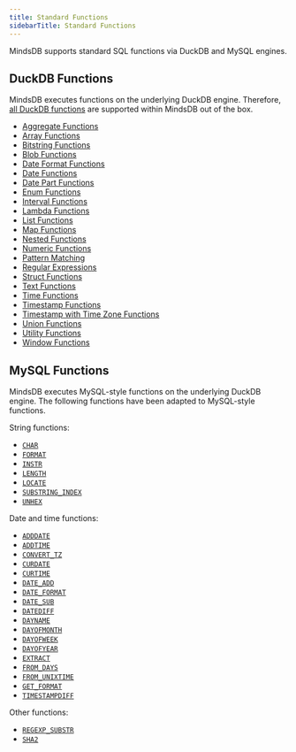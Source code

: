```yaml
---
title: Standard Functions
sidebarTitle: Standard Functions
---
```


MindsDB supports standard SQL functions via DuckDB and MySQL engines.

## DuckDB Functions

MindsDB executes functions on the underlying DuckDB engine. Therefore, [all DuckDB functions](https://duckdb.org/docs/stable/sql/functions/overview) are supported within MindsDB out of the box.

* [Aggregate Functions](https://duckdb.org/docs/stable/sql/functions/aggregates)
* [Array Functions](https://duckdb.org/docs/stable/sql/functions/array)
* [Bitstring Functions](https://duckdb.org/docs/stable/sql/functions/bitstring)
* [Blob Functions](https://duckdb.org/docs/stable/sql/functions/blob)
* [Date Format Functions](https://duckdb.org/docs/stable/sql/functions/dateformat)
* [Date Functions](https://duckdb.org/docs/stable/sql/functions/date)
* [Date Part Functions](https://duckdb.org/docs/stable/sql/functions/datepart)
* [Enum Functions](https://duckdb.org/docs/stable/sql/functions/enum)
* [Interval Functions](https://duckdb.org/docs/stable/sql/functions/interval)
* [Lambda Functions](https://duckdb.org/docs/stable/sql/functions/lambda)
* [List Functions](https://duckdb.org/docs/stable/sql/functions/list)
* [Map Functions](https://duckdb.org/docs/stable/sql/functions/map)
* [Nested Functions](https://duckdb.org/docs/stable/sql/functions/nested)
* [Numeric Functions](https://duckdb.org/docs/stable/sql/functions/numeric)
* [Pattern Matching](https://duckdb.org/docs/stable/sql/functions/pattern_matching)
* [Regular Expressions](https://duckdb.org/docs/stable/sql/functions/regular_expressions)
* [Struct Functions](https://duckdb.org/docs/stable/sql/functions/struct)
* [Text Functions](https://duckdb.org/docs/stable/sql/functions/text)
* [Time Functions](https://duckdb.org/docs/stable/sql/functions/time)
* [Timestamp Functions](https://duckdb.org/docs/stable/sql/functions/timestamp)
* [Timestamp with Time Zone Functions](https://duckdb.org/docs/stable/sql/functions/timestamptz)
* [Union Functions](https://duckdb.org/docs/stable/sql/functions/union)
* [Utility Functions](https://duckdb.org/docs/stable/sql/functions/utility)
* [Window Functions](https://duckdb.org/docs/stable/sql/functions/window_functions)

## MySQL Functions

MindsDB executes MySQL-style functions on the underlying DuckDB engine. The following functions have been adapted to MySQL-style functions.

String functions:

* [`CHAR`](https://dev.mysql.com/doc/refman/8.4/en/string-functions.html#function_char)
* [`FORMAT`](https://dev.mysql.com/doc/refman/8.4/en/string-functions.html#function_format)
* [`INSTR`](https://dev.mysql.com/doc/refman/8.0/en/string-functions.html#function_instr)
* [`LENGTH`](https://dev.mysql.com/doc/refman/8.4/en/string-functions.html#function_length)
* [`LOCATE`](https://dev.mysql.com/doc/refman/8.4/en/string-functions.html#function_locate)
* [`SUBSTRING_INDEX`](https://dev.mysql.com/doc/refman/8.4/en/string-functions.html#function_substring-index)
* [`UNHEX`](https://dev.mysql.com/doc/refman/8.4/en/string-functions.html#function_unhex)

Date and time functions:

* [`ADDDATE`](https://dev.mysql.com/doc/refman/8.4/en/date-and-time-functions.html#function_adddate)
* <Tooltip tip="Both arguments can be either date or datetime but not time.">[`ADDTIME`](https://dev.mysql.com/doc/refman/8.4/en/date-and-time-functions.html#function_addtime)</Tooltip>
* <Tooltip tip="DuckDB does not recognize time zones provided in digital offset formats like +10:00. Using CONVERT_TZ with these formats may result in errors or unexpected behavior.">[`CONVERT_TZ`](https://dev.mysql.com/doc/refman/8.4/en/date-and-time-functions.html#function_convert-tz)</Tooltip>
* [`CURDATE`](https://dev.mysql.com/doc/refman/8.4/en/date-and-time-functions.html#function_curdate)
* [`CURTIME`](https://dev.mysql.com/doc/refman/8.4/en/date-and-time-functions.html#function_curtime)
* [`DATE_ADD`](https://dev.mysql.com/doc/refman/8.4/en/date-and-time-functions.html#function_date-add)
* <Tooltip tip="There may be issues with week numbers at year boundaries when using the %u and %V specifiers. DuckDB does not provide exact alternatives with the same behavior, so results might differ or be inconsistent in those edge cases.">[`DATE_FORMAT`](https://dev.mysql.com/doc/refman/8.4/en/date-and-time-functions.html#function_date-format)</Tooltip>
* [`DATE_SUB`](https://dev.mysql.com/doc/refman/8.4/en/date-and-time-functions.html#function_date-sub)
* [`DATEDIFF`](https://dev.mysql.com/doc/refman/8.4/en/date-and-time-functions.html#function_datediff)
* [`DAYNAME`](https://dev.mysql.com/doc/refman/8.4/en/date-and-time-functions.html#function_dayname)
* [`DAYOFMONTH`](https://dev.mysql.com/doc/refman/8.4/en/date-and-time-functions.html#function_dayofmonth)
* [`DAYOFWEEK`](https://dev.mysql.com/doc/refman/8.4/en/date-and-time-functions.html#function_dayofweek)
* [`DAYOFYEAR`](https://dev.mysql.com/doc/refman/8.4/en/date-and-time-functions.html#function_dayofyear)
* [`EXTRACT`](https://dev.mysql.com/doc/refman/8.4/en/date-and-time-functions.html#function_extract)
* [`FROM_DAYS`](https://dev.mysql.com/doc/refman/8.4/en/date-and-time-functions.html#function_from-days)
* [`FROM_UNIXTIME`](https://dev.mysql.com/doc/refman/8.4/en/date-and-time-functions.html#function_from-unixtime)
* <Tooltip tip="Both argument must be constant values.">[`GET_FORMAT`](https://dev.mysql.com/doc/refman/8.4/en/date-and-time-functions.html#function_get-format)</Tooltip>
* [`TIMESTAMPDIFF`](https://dev.mysql.com/doc/refman/8.4/en/date-and-time-functions.html#function_timestampdiff)

Other functions:

* [`REGEXP_SUBSTR`](https://dev.mysql.com/doc/refman/8.4/en/regexp.html#function_regexp-substr)
* [`SHA2`](https://dev.mysql.com/doc/refman/8.4/en/encryption-functions.html#function_sha2)
